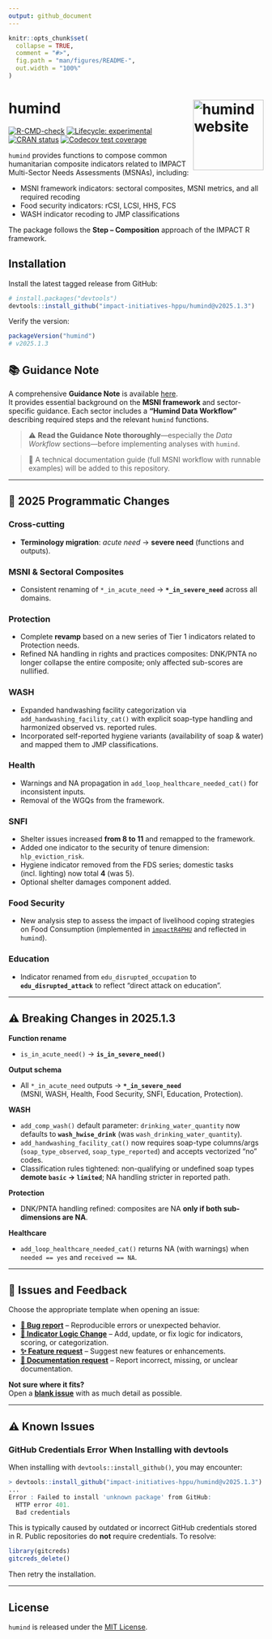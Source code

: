 ```yaml
---
output: github_document
---
```


<!-- README.md is generated from README.Rmd. Please edit that file -->

```r
knitr::opts_chunk$set(
  collapse = TRUE,
  comment = "#>",
  fig.path = "man/figures/README-",
  out.width = "100%"
)
```

# humind <a href="https://impact-initiatives-hppu.github.io/humind/"><img src="man/figures/logo.png" align="right" height="139" alt="humind website" /></a>

<!-- badges: start -->
[![R-CMD-check](https://github.com/impact-initiatives-hppu/humind/actions/workflows/R-CMD-check.yaml/badge.svg)](https://github.com/impact-initiatives-hppu/humind/actions/workflows/R-CMD-check.yaml)
[![Lifecycle: experimental](https://img.shields.io/badge/lifecycle-experimental-orange.svg)](https://lifecycle.r-lib.org/articles/stages.html#experimental)
[![CRAN status](https://www.r-pkg.org/badges/version/humind)](https://CRAN.R-project.org/package=humind)
[![Codecov test coverage](https://codecov.io/gh/impact-initiatives-hppu/humind/branch/main/graph/badge.svg)](https://app.codecov.io/gh/impact-initiatives-hppu/humind?branch=main)
<!-- badges: end -->

`humind` provides functions to compose common humanitarian composite
indicators related to IMPACT Multi-Sector Needs Assessments (MSNAs), including:

- MSNI framework indicators: sectoral composites, MSNI metrics, and all required recoding
- Food security indicators: rCSI, LCSI, HHS, FCS
- WASH indicator recoding to JMP classifications

The package follows the **Step – Composition** approach of the IMPACT R framework.

## Installation

Install the latest tagged release from GitHub:

```r
# install.packages("devtools")
devtools::install_github("impact-initiatives-hppu/humind@v2025.1.3")
```

Verify the version:

```r
packageVersion("humind")
# v2025.1.3
```

## 📚 Guidance Note

A comprehensive **Guidance Note** is available [here](https://acted.sharepoint.com/sites/IMPACT-Humanitarian_Planning_Prioritization/SitePages/MSNA%20analysis%20(LSG-MSNi).aspx).  
It provides essential background on the **MSNI framework** and sector-specific guidance. Each sector includes a **“Humind Data Workflow”** describing required steps and the relevant `humind` functions.

> ⚠️ **Read the Guidance Note thoroughly**—especially the *Data Workflow* sections—before implementing analyses with `humind`.

> 📌 A technical documentation guide (full MSNI workflow with runnable examples) will be added to this repository.

---

## 📖 2025 Programmatic Changes

### Cross-cutting

- **Terminology migration**: *acute need* → **severe need** (functions and outputs).

### MSNI & Sectoral Composites

- Consistent renaming of `*_in_acute_need` → **`*_in_severe_need`** across all domains.

### Protection

- Complete **revamp** based on a new series of Tier 1 indicators related to Protection needs.
- Refined NA handling in rights and practices composites: DNK/PNTA no longer collapse the entire composite; only affected sub-scores are nullified.

### WASH

- Expanded handwashing facility categorization via `add_handwashing_facility_cat()` with explicit soap-type handling and harmonized observed vs. reported rules.
- Incorporated self-reported hygiene variants (availability of soap & water) and mapped them to JMP classifications.

### Health

- Warnings and NA propagation in `add_loop_healthcare_needed_cat()` for inconsistent inputs.
- Removal of the WGQs from the framework.

### SNFI

- Shelter issues increased **from 8 to 11** and remapped to the framework.
- Added one indicator to the security of tenure dimension: `hlp_eviction_risk`.
- Hygiene indicator removed from the FDS series; domestic tasks (incl. lighting) now total **4** (was 5).
- Optional shelter damages component added.

### Food Security

- New analysis step to assess the impact of livelihood coping strategies on Food Consumption (implemented in [`impactR4PHU`](https://github.com/impact-initiatives/impactR4PHU) and reflected in `humind`).

### Education

- Indicator renamed from `edu_disrupted_occupation` to **`edu_disrupted_attack`** to reflect “direct attack on education”.

---

## ⚠️ Breaking Changes in 2025.1.3

**Function rename**

- `is_in_acute_need()` → **`is_in_severe_need()`**

**Output schema**

- All `*_in_acute_need` outputs → **`*_in_severe_need`**  
  (MSNI, WASH, Health, Food Security, SNFI, Education, Protection).

**WASH**

- `add_comp_wash()` default parameter: `drinking_water_quantity` now defaults to **`wash_hwise_drink`** (was `wash_drinking_water_quantity`).
- `add_handwashing_facility_cat()` now requires soap-type columns/args (`soap_type_observed`, `soap_type_reported`) and accepts vectorized “no” codes.
- Classification rules tightened: non-qualifying or undefined soap types **demote `basic` → `limited`**; NA handling stricter in reported path.

**Protection**

- DNK/PNTA handling refined: composites are NA **only if both sub-dimensions are NA**.

**Healthcare**

- `add_loop_healthcare_needed_cat()` returns NA (with warnings) when `needed == yes` and `received == NA`.

---

## 📌 Issues and Feedback

Choose the appropriate template when opening an issue:

- **[🐛 Bug report](https://github.com/impact-initiatives-hppu/humind/issues/new?template=bug-report.yml&labels=bug,triage)** – Reproducible errors or unexpected behavior.  
- **[🧮 Indicator Logic Change](https://github.com/impact-initiatives-hppu/humind/issues/new?template=indicator_logic_change.yml&labels=indicator-logic)** – Add, update, or fix logic for indicators, scoring, or categorization.  
- **[✨ Feature request](https://github.com/impact-initiatives-hppu/humind/issues/new?template=feature_request.yml&labels=enhancement)** – Suggest new features or enhancements.  
- **[📖 Documentation request](https://github.com/impact-initiatives-hppu/humind/issues/new?template=documentation_request.yml&labels=documentation)** – Report incorrect, missing, or unclear documentation.  

**Not sure where it fits?**  
Open a **[blank issue](https://github.com/impact-initiatives-hppu/humind/issues/new)** with as much detail as possible.

---

## ⚠️ Known Issues

### GitHub Credentials Error When Installing with devtools

When installing with `devtools::install_github()`, you may encounter:

```r
> devtools::install_github("impact-initiatives-hppu/humind@v2025.1.3")
...
Error : Failed to install 'unknown package' from GitHub:
  HTTP error 401.
  Bad credentials
```

This is typically caused by outdated or incorrect GitHub credentials stored in R. Public repositories do **not** require credentials. To resolve:

```r
library(gitcreds)
gitcreds_delete()
```

Then retry the installation.

---

## License

`humind` is released under the [MIT License](LICENSE.md).
